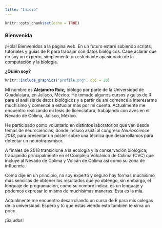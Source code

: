 ```yaml
---
title: "Inicio"
---
```


```r
knitr::opts_chunk$set(echo = TRUE)
```

### Bienvenida

¡Hola! Bienvenidos a la página web. En un futuro estaré subiendo scripts, tutoriales y guías de R para trabajar con datos biológicos. Cabe aclarar que no soy un experto, simplemente un estudiante apasionado de la computación y la biología.

**¿Quién soy?**

```r
knitr::include_graphics("profile.png", dpi = 20)
```

Mi nombre es **Alejandro Ruiz,** biólogo por parte de la Universidad de Guadalajara, en Jalisco, México. He tomado algunos cursos y guías de R para el análisis de datos biológicos y a partir de ahí comencé a interesarme muchísimo y comencé a estudiar más por mi cuenta. Actualmente me encuentro realizando mi tesis de licenciatura, trabajando con aves en el Nevado de Colima, Jalisco, México.

He participado como voluntario en distintos laboratorios que van desde temas de neurociencias, donde incluso asistí al congreso *Neuroscience 2018*, para presentar un póster sobre una técnica que desarrollamos para detectar un neurotransmisor.

A finales de 2018 transicioné a la ecología y la conservación biológica, trabajando principalmente en el Complejo Volcánico de Colima (CVC) que incluye al Nevado de Colima y Volcán de Colima así como su zona de influencia.

Como dije en un principio, no soy experto y seguro hay formas muchísimo más sencillas de obtener los resultados que yo obtengo, sin embargo, el lenguaje de programación, como su nombre indica, es un lenguaje y podemos expresar lo mismo de muchísimas maneras. Esta es la mía.

Actualmente me encuentro desarrollando un curso de R para mis colegas de la universidad. Espero y tú que estás viendo esto también te sirva un poco.

¡Saludos!